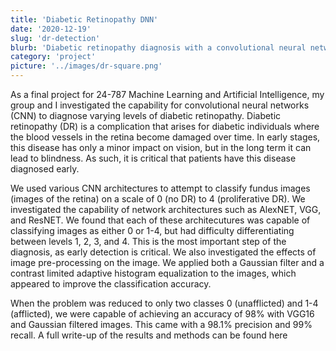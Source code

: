 ```yaml
---
title: 'Diabetic Retinopathy DNN'
date: '2020-12-19'
slug: 'dr-detection'
blurb: 'Diabetic retinopathy diagnosis with a convolutional neural network (CNN)'
category: 'project'
picture: '../images/dr-square.png'
---
```


As a final project for 24-787 Machine Learning and Artificial Intelligence, my group and I investigated the capability for convolutional neural networks (CNN) to diagnose varying levels of diabetic retinopathy. Diabetic retinopathy (DR) is a complication that arises for diabetic individuals where the blood vessels in the retina become damaged over time. In early stages, this disease has only a minor impact on vision, but in the long term it can lead to blindness. As such, it is critical that patients have this disease diagnosed early.

We used various CNN architectures to attempt to classify fundus images (images of the retina) on a scale of 0 (no DR) to 4 (proliferative DR). We investigated the capability of network architectures such as AlexNET, VGG, and ResNET. We found that each of these architecutures was capable of classifying images as either 0 or 1-4, but had difficulty differentiating between levels 1, 2, 3, and 4. This is the most important step of the diagnosis, as early detection is critical. We also investigated the effects of image pre-processing on the image. We applied both a Gaussian filter and a contrast limited adaptive histogram equalization to the images, which appeared to improve the classification accuracy.

When the problem was reduced to only two classes 0 (unafflicted) and 1-4 (afflicted), we were capable of achieving an accuracy of 98% with VGG16 and Gaussian filtered images. This came with a 98.1% precision and 99% recall. A full write-up of the results and methods <PostLink href="/diabetic-retinopathy-report.pdf">can be found here</PostLink>
